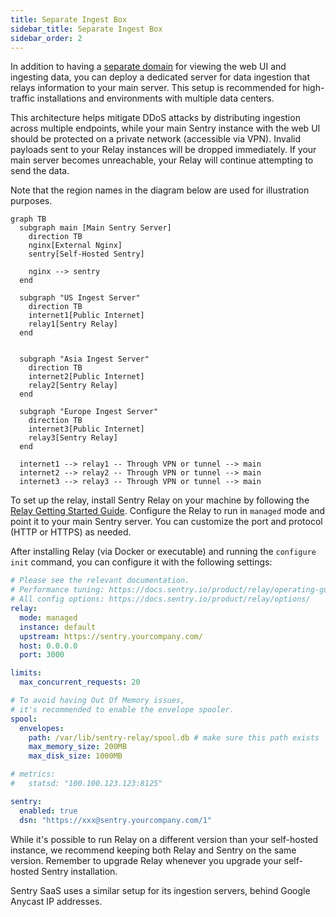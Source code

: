 ```yaml
---
title: Separate Ingest Box
sidebar_title: Separate Ingest Box
sidebar_order: 2
---
```


In addition to having a [separate domain](/self-hosted/experimental/reverse-proxy/#expose-only-ingest-endpoint-publicly) for viewing the web UI and ingesting data, you can deploy a dedicated server for data ingestion that relays information to your main server. This setup is recommended for high-traffic installations and environments with multiple data centers.

This architecture helps mitigate DDoS attacks by distributing ingestion across multiple endpoints, while your main Sentry instance with the web UI should be protected on a private network (accessible via VPN). Invalid payloads sent to your Relay instances will be dropped immediately. If your main server becomes unreachable, your Relay will continue attempting to send the data.

Note that the region names in the diagram below are used for illustration purposes.

```mermaid
graph TB
  subgraph main [Main Sentry Server]
    direction TB
    nginx[External Nginx]
    sentry[Self-Hosted Sentry]

    nginx --> sentry
  end

  subgraph "US Ingest Server"
    direction TB
    internet1[Public Internet]
    relay1[Sentry Relay]
  end


  subgraph "Asia Ingest Server"
    direction TB
    internet2[Public Internet]
    relay2[Sentry Relay]
  end

  subgraph "Europe Ingest Server"
    direction TB
    internet3[Public Internet]
    relay3[Sentry Relay]
  end

  internet1 --> relay1 -- Through VPN or tunnel --> main
  internet2 --> relay2 -- Through VPN or tunnel --> main
  internet3 --> relay3 -- Through VPN or tunnel --> main
```

To set up the relay, install Sentry Relay on your machine by following the [Relay Getting Started Guide](https://docs.sentry.io/product/relay/getting-started/). Configure the Relay to run in `managed` mode and point it to your main Sentry server. You can customize the port and protocol (HTTP or HTTPS) as needed.

After installing Relay (via Docker or executable) and running the `configure init` command, you can configure it with the following settings:

```yaml
# Please see the relevant documentation.
# Performance tuning: https://docs.sentry.io/product/relay/operating-guidelines/
# All config options: https://docs.sentry.io/product/relay/options/
relay:
  mode: managed
  instance: default
  upstream: https://sentry.yourcompany.com/
  host: 0.0.0.0
  port: 3000

limits:
  max_concurrent_requests: 20

# To avoid having Out Of Memory issues,
# it's recommended to enable the envelope spooler.
spool:
  envelopes:
    path: /var/lib/sentry-relay/spool.db # make sure this path exists
    max_memory_size: 200MB
    max_disk_size: 1000MB

# metrics:
#   statsd: "100.100.123.123:8125"

sentry:
  enabled: true
  dsn: "https://xxx@sentry.yourcompany.com/1"
```

While it's possible to run Relay on a different version than your self-hosted instance, we recommend keeping both Relay and Sentry on the same version. Remember to upgrade Relay whenever you upgrade your self-hosted Sentry installation.

<Alert level="info" title="Fun Fact">
  Sentry SaaS uses a similar setup for its ingestion servers, behind Google Anycast IP addresses.
</Alert>
